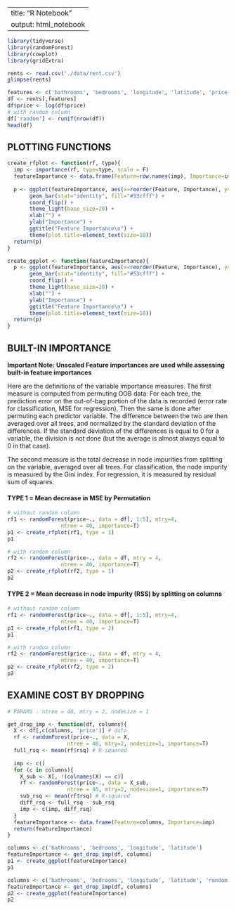 ---
title: "R Notebook"
output: html_notebook
 ---


```r
library(tidyverse)
library(randomForest)
library(cowplot)
library(gridExtra)
```

```r
rents <- read.csv('./data/rent.csv')
glimpse(rents)
```

```r
features <- c('bathrooms', 'bedrooms', 'longitude', 'latitude', 'price')
df <- rents[,features]
df$price <- log(df$price)
# with random column
df['random'] <- runif(nrow(df))
head(df)
```

## PLOTTING FUNCTIONS

```r
create_rfplot <- function(rf, type){
  imp <- importance(rf, type=type, scale = F)
  featureImportance <- data.frame(Feature=row.names(imp), Importance=imp[,1])
  
  p <- ggplot(featureImportance, aes(x=reorder(Feature, Importance), y=Importance)) +
       geom_bar(stat="identity", fill="#53cfff") +
       coord_flip() + 
       theme_light(base_size=20) +
       xlab("") +
       ylab("Importance") + 
       ggtitle("Feature Importance\n") +
       theme(plot.title=element_text(size=18))
  return(p)
}

create_ggplot <- function(featureImportance){
  p <- ggplot(featureImportance, aes(x=reorder(Feature, Importance), y=Importance)) +
       geom_bar(stat="identity", fill="#53cfff") +
       coord_flip() + 
       theme_light(base_size=20) +
       xlab("") +
       ylab("Importance") + 
       ggtitle("Feature Importance\n") +
       theme(plot.title=element_text(size=18))
  return(p)
}
```

## BUILT-IN IMPORTANCE

**Important Note: Unscaled Feature importances are used while assessing built-in feature importances**

Here are the definitions of the variable importance measures. The first measure is computed from permuting OOB data: For each tree, the prediction error on the out-of-bag portion of the data is recorded (error rate for classification, MSE for regression). Then the same is done after permuting each predictor variable. The difference between the two are then averaged over all trees, and normalized by the standard deviation of the differences. If the standard deviation of the differences is equal to 0 for a variable, the division is not done (but the average is almost always equal to 0 in that case).

The second measure is the total decrease in node impurities from splitting on the variable, averaged over all trees. For classification, the node impurity is measured by the Gini index. For regression, it is measured by residual sum of squares.

#### TYPE 1 = Mean decrease in MSE by Permutation

```r
# without random column
rf1 <- randomForest(price~., data = df[, 1:5], mtry=4,
                 ntree = 40, importance=T)
p1 <- create_rfplot(rf1, type = 1)
p1
```

```r
# with random column
rf2 <- randomForest(price~., data = df, mtry = 4,
                 ntree = 40, importance=T)
p2 <- create_rfplot(rf2, type = 1)
p2
```

#### TYPE 2 = Mean decrease in node impurity (RSS) by splitting on columns

```r
# without random column
rf1 <- randomForest(price~., data = df[, 1:5], mtry=4,
                 ntree = 40, importance=T)
p1 <- create_rfplot(rf1, type = 2)
p1
```


```r
# with random column
rf2 <- randomForest(price~., data = df, mtry = 4,
                 ntree = 40, importance=T)
p2 <- create_rfplot(rf2, type = 2)
p2
```



## EXAMINE COST BY DROPPING


```r
# PARAMS : ntree = 40, mtry = 2, nodesize = 1

get_drop_imp <- function(df, columns){
  X <- df[,c(columns, 'price')] # data
  rf <- randomForest(price~., data = X,
                   ntree = 40, mtry=2, nodesize=1, importance=T)
  full_rsq <- mean(rf$rsq) # R-squared
  
  imp <- c()
  for (c in columns){
    X_sub <- X[, !(colnames(X) == c)]
    rf <- randomForest(price~., data = X_sub,
                   ntree = 40, mtry=2, nodesize=1, importance=T)
    sub_rsq <- mean(rf$rsq) # R-squared
    diff_rsq <- full_rsq - sub_rsq
    imp <- c(imp, diff_rsq)
  }
  featureImportance <- data.frame(Feature=columns, Importance=imp)
  return(featureImportance)
}
```

```r
columns <- c('bathrooms', 'bedrooms', 'longitude', 'latitude')
featureImportance <- get_drop_imp(df, columns)
p1 <- create_ggplot(featureImportance)
p1
```

```r
columns <- c('bathrooms', 'bedrooms', 'longitude', 'latitude', 'random')
featureImportance <- get_drop_imp(df, columns)
p2 <- create_ggplot(featureImportance)
p2
```



